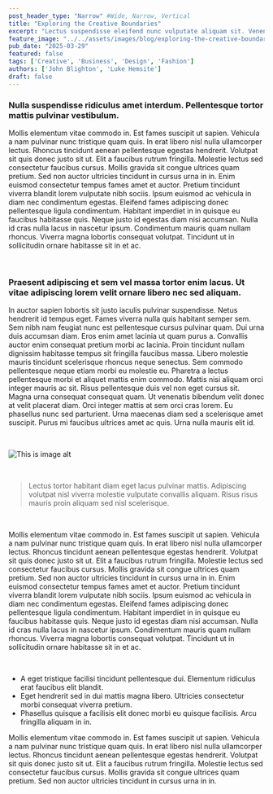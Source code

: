 ```yaml
---
post_header_type: "Narrow" #Wide, Narrow, Vertical
title: "Exploring the Creative Boundaries"
excerpt: "Lectus suspendisse eleifend nunc vulputate aliquam sit. Venenatis ac mattis vel ultricies platea mauris. Dignissim malesuada pharetra ut quis ornare sollicitudin feugiat amet vitae."
feature_image: "../../assets/images/blog/exploring-the-creative-boundaries.jpg"
pub_date: "2025-03-29"
featured: false
tags: ['Creative', 'Business', 'Design', 'Fashion']
authors: ['John Blighton', 'Luke Hemsite']
draft: false
---
```


### Nulla suspendisse ridiculus amet interdum. Pellentesque tortor mattis pulvinar vestibulum.

Mollis elementum vitae commodo in. Est fames suscipit ut sapien. Vehicula a nam pulvinar nunc tristique quam quis. In erat libero nisl nulla ullamcorper lectus. 
Rhoncus tincidunt aenean pellentesque egestas hendrerit. Volutpat sit quis donec justo sit ut. Elit a faucibus rutrum fringilla. Molestie lectus sed consectetur faucibus cursus. 
Mollis gravida sit congue ultrices quam pretium. Sed non auctor ultricies tincidunt in cursus urna in in. Enim euismod consectetur tempus fames amet et auctor. 
Pretium tincidunt viverra blandit lorem vulputate nibh sociis. Ipsum euismod ac vehicula in diam nec condimentum egestas. 
Eleifend fames adipiscing donec pellentesque ligula condimentum. Habitant imperdiet in in quisque eu faucibus habitasse quis. Neque justo id egestas diam nisi accumsan. Nulla id cras nulla lacus in nascetur ipsum. 
Condimentum mauris quam nullam rhoncus. Viverra magna lobortis consequat volutpat. Tincidunt ut in sollicitudin ornare habitasse sit in et ac.

<br/>

### Praesent adipiscing et sem vel massa tortor enim lacus. Ut vitae adipiscing lorem velit ornare libero nec sed aliquam.

In auctor sapien lobortis sit justo iaculis pulvinar suspendisse. Netus hendrerit id tempus eget. Fames viverra nulla quis habitant semper sem. Sem nibh nam feugiat nunc est pellentesque cursus pulvinar quam. Dui 
urna duis accumsan diam. Eros enim amet lacinia ut quam purus a. Convallis auctor enim consequat pretium morbi ac lacinia. Proin tincidunt nullam dignissim habitasse tempus sit fringilla faucibus massa. Libero 
molestie mauris tincidunt scelerisque rhoncus neque senectus. Sem commodo pellentesque neque etiam morbi eu molestie eu. Pharetra a lectus pellentesque morbi et aliquet mattis enim commodo. Mattis nisi aliquam
orci integer mauris ac sit. Risus pellentesque duis vel non eget cursus sit. Magna urna consequat consequat quam. Ut venenatis bibendum velit donec at velit placerat diam. Orci integer mattis at sem orci cras lorem. 
Eu phasellus nunc sed parturient. Urna maecenas diam sed a scelerisque amet suscipit. Purus mi faucibus ultrices amet ac quis. Urna nulla mauris elit id.

<br/>

![This is image alt](/images/blog/additional_image2.jpg)

<br/>

> Lectus tortor habitant diam eget lacus pulvinar mattis. Adipiscing volutpat nisl viverra molestie vulputate convallis aliquam. Risus risus mauris proin aliquam sed nisl scelerisque.

<br/>

Mollis elementum vitae commodo in. Est fames suscipit ut sapien. Vehicula a nam pulvinar nunc tristique quam quis. In erat libero nisl nulla ullamcorper lectus. 
Rhoncus tincidunt aenean pellentesque egestas hendrerit. Volutpat sit quis donec justo sit ut. Elit a faucibus rutrum fringilla. Molestie lectus sed consectetur faucibus cursus. 
Mollis gravida sit congue ultrices quam pretium. Sed non auctor ultricies tincidunt in cursus urna in in. Enim euismod consectetur tempus fames amet et auctor. 
Pretium tincidunt viverra blandit lorem vulputate nibh sociis. Ipsum euismod ac vehicula in diam nec condimentum egestas. 
Eleifend fames adipiscing donec pellentesque ligula condimentum. Habitant imperdiet in in quisque eu faucibus habitasse quis. Neque justo id egestas diam nisi accumsan. Nulla id cras nulla lacus in nascetur ipsum. 
Condimentum mauris quam nullam rhoncus. Viverra magna lobortis consequat volutpat. Tincidunt ut in sollicitudin ornare habitasse sit in et ac.

<br/>

- A eget tristique facilisi tincidunt pellentesque dui. Elementum ridiculus erat faucibus elit blandit.
- Eget hendrerit sed in dui mattis magna libero. Ultricies consectetur morbi consequat viverra pretium.
- Phasellus quisque a facilisis elit donec morbi eu quisque facilisis. Arcu fringilla aliquam in in.

Mollis elementum vitae commodo in. Est fames suscipit ut sapien. Vehicula a nam pulvinar nunc tristique quam quis. In erat libero nisl nulla ullamcorper lectus. 
Rhoncus tincidunt aenean pellentesque egestas hendrerit. Volutpat sit quis donec justo sit ut. Elit a faucibus rutrum fringilla. Molestie lectus sed consectetur faucibus cursus. 
Mollis gravida sit congue ultrices quam pretium. Sed non auctor ultricies tincidunt in cursus urna in in.